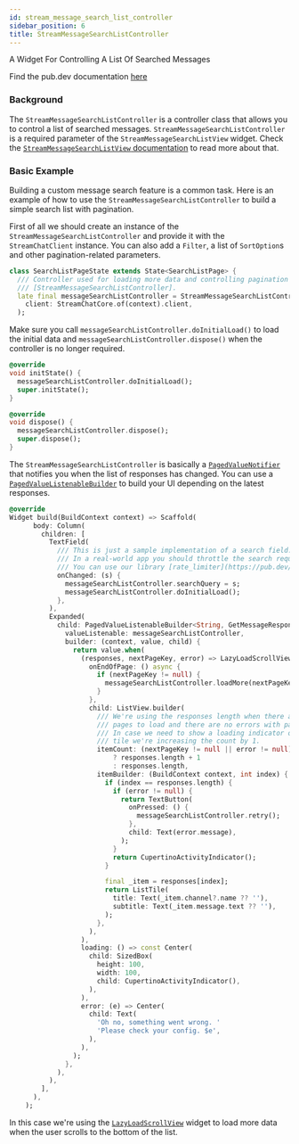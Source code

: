 ```yaml
---
id: stream_message_search_list_controller
sidebar_position: 6
title: StreamMessageSearchListController
---
```


A Widget For Controlling A List Of Searched Messages

Find the pub.dev documentation [here](https://pub.dev/documentation/stream_chat_flutter_core/latest/stream_chat_flutter_core/StreamMessageSearchListController-class.html)

### Background

The `StreamMessageSearchListController` is a controller class that allows you to control a list of searched messages.
`StreamMessageSearchListController` is a required parameter of the `StreamMessageSearchListView` widget.
Check the [`StreamMessageSearchListView` documentation](../stream_chat_flutter/stream_message_search_list_view.mdx) to read more about that.

### Basic Example

Building a custom message search feature is a common task. Here is an example of how to use the `StreamMessageSearchListController` to build a simple search list with pagination.

First of all we should create an instance of the `StreamMessageSearchListController` and provide it with the `StreamChatClient` instance.
You can also add a `Filter`, a list of `SortOption`s and other pagination-related parameters.

```dart
class SearchListPageState extends State<SearchListPage> {
  /// Controller used for loading more data and controlling pagination in
  /// [StreamMessageSearchListController].
  late final messageSearchListController = StreamMessageSearchListController(
    client: StreamChatCore.of(context).client,
  );
```

Make sure you call `messageSearchListController.doInitialLoad()` to load the initial data and `messageSearchListController.dispose()` when the controller is no longer required.

```dart
@override
void initState() {
  messageSearchListController.doInitialLoad();
  super.initState();
}

@override
void dispose() {
  messageSearchListController.dispose();
  super.dispose();
}
```

The `StreamMessageSearchListController` is basically a [`PagedValueNotifier`](./paged_value_notifier.mdx) that notifies you when the list of responses has changed.
You can use a [`PagedValueListenableBuilder`](./paged_value_listenable_builder.mdx) to build your UI depending on the latest responses.

```dart
@override
Widget build(BuildContext context) => Scaffold(
      body: Column(
        children: [
          TextField(
            /// This is just a sample implementation of a search field.
            /// In a real-world app you should throttle the search requests.
            /// You can use our library [rate_limiter](https://pub.dev/packages/rate_limiter).
            onChanged: (s) {
              messageSearchListController.searchQuery = s;
              messageSearchListController.doInitialLoad();
            },
          ),
          Expanded(
            child: PagedValueListenableBuilder<String, GetMessageResponse>(
              valueListenable: messageSearchListController,
              builder: (context, value, child) {
                return value.when(
                  (responses, nextPageKey, error) => LazyLoadScrollView(
                    onEndOfPage: () async {
                      if (nextPageKey != null) {
                        messageSearchListController.loadMore(nextPageKey);
                      }
                    },
                    child: ListView.builder(
                      /// We're using the responses length when there are no more
                      /// pages to load and there are no errors with pagination.
                      /// In case we need to show a loading indicator or and error
                      /// tile we're increasing the count by 1.
                      itemCount: (nextPageKey != null || error != null)
                          ? responses.length + 1
                          : responses.length,
                      itemBuilder: (BuildContext context, int index) {
                        if (index == responses.length) {
                          if (error != null) {
                            return TextButton(
                              onPressed: () {
                                messageSearchListController.retry();
                              },
                              child: Text(error.message),
                            );
                          }
                          return CupertinoActivityIndicator();
                        }

                        final _item = responses[index];
                        return ListTile(
                          title: Text(_item.channel?.name ?? ''),
                          subtitle: Text(_item.message.text ?? ''),
                        );
                      },
                    ),
                  ),
                  loading: () => const Center(
                    child: SizedBox(
                      height: 100,
                      width: 100,
                      child: CupertinoActivityIndicator(),
                    ),
                  ),
                  error: (e) => Center(
                    child: Text(
                      'Oh no, something went wrong. '
                      'Please check your config. $e',
                    ),
                  ),
                );
              },
            ),
          ),
        ],
      ),
    );
```

In this case we're using the [`LazyLoadScrollView`](./lazy_load_scroll_view.mdx) widget to load more data when the user scrolls to the bottom of the list.